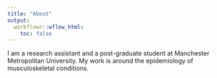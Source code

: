 ```yaml
---
title: "About"
output:
  workflowr::wflow_html:
    toc: false
---
```


I am a research assistant and a post-graduate student at Manchester Metropolitan University.
My work is around the epidemiology of musculoskeletal conditions.